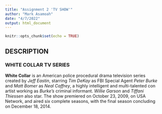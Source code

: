 ```yaml
---
title: "Assignment 2 'TV SHOW'"
author: "Mark Asamoah"
date: "4/7/2022"
output: html_document
---
```


```r
knitr::opts_chunk$set(echo = TRUE)
```

## DESCRIPTION

### WHITE COLLAR TV SERIES

**White Collar** is an American police procedural drama television series created by _Jeff Eastin_, starring _Tim DeKay_ as FBI Special Agent _Peter Burke_ and _Matt Bomer_ as _Neal Caffrey_, a highly intelligent and multi-talented con artist working as _Burke's_ criminal informant. _Willie Garson_ and _Tiffani Thiessen_ also star. The show premiered on October 23, 2009, on USA Network, and aired six complete seasons, with the final season concluding on December 18, 2014.



